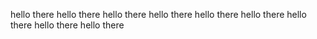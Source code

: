 hello there hello there hello there hello there hello there hello there hello there hello there hello there